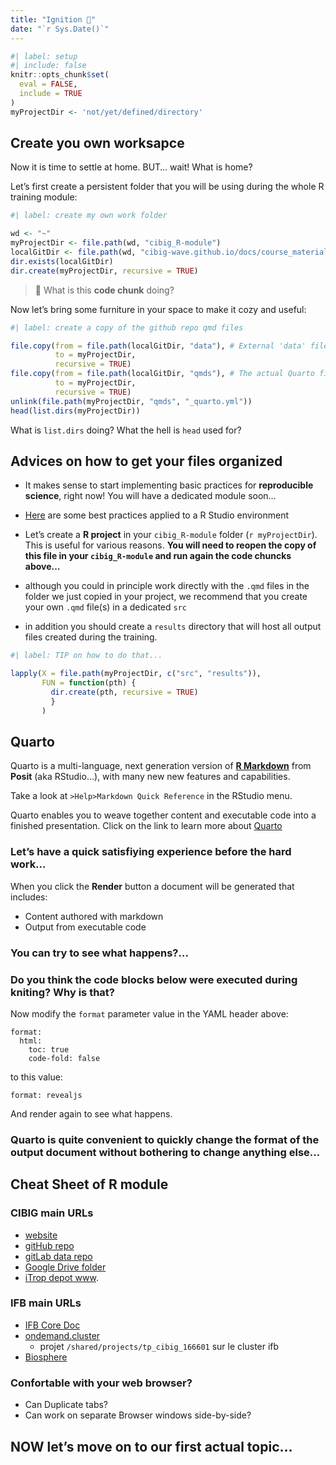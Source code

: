```yaml
---
title: "Ignition 🚀"
date: "`r Sys.Date()`"
---
```


```r
#| label: setup
#| include: false
knitr::opts_chunk$set(
  eval = FALSE,
  include = TRUE
)
myProjectDir <- 'not/yet/defined/directory'
```


## Create you own worksapce

Now it is time to settle at home. BUT... wait! What is home?

Let's first create a persistent folder that you will be using during the whole R training module:

```r
#| label: create my own work folder

wd <- "~"
myProjectDir <- file.path(wd, "cibig_R-module")
localGitDir <- file.path(wd, "cibig-wave.github.io/docs/course_materials/R")
dir.exists(localGitDir)
dir.create(myProjectDir, recursive = TRUE)
```

> 🥺 What is this **code chunk** doing?

Now let's bring some furniture in your space to make it cozy and useful:

```r
#| label: create a copy of the github repo qmd files

file.copy(from = file.path(localGitDir, "data"), # External 'data' files for our playground
          to = myProjectDir,
          recursive = TRUE)
file.copy(from = file.path(localGitDir, "qmds"), # The actual Quarto files we will be studying
          to = myProjectDir,
          recursive = TRUE)
unlink(file.path(myProjectDir, "qmds", "_quarto.yml"))
head(list.dirs(myProjectDir))
```

What is `list.dirs` doing? What the hell is `head` used for?

## Advices on how to get your files organized

-   It makes sense to start implementing basic practices for **reproducible science**, right now! You will have a dedicated module soon...

-   [Here](https://swcarpentry.github.io/r-novice-gapminder/02-project-intro.html) are some best practices applied to a R Studio environment

-   Let's create a **R project** in your `cibig_R-module` folder (`r myProjectDir`). This is useful for various reasons. **You will need to reopen the copy of this file in your `cibig_R-module` and run again the code chuncks above...**

-   although you could in principle work directly with the `.qmd` files in the folder we just copied in your project, we recommend that you create your own `.qmd` file(s) in a dedicated `src`

-   in addition you should create a `results` directory that will host all output files created during the training.

```r
#| label: TIP on how to do that...

lapply(X = file.path(myProjectDir, c("src", "results")),
       FUN = function(pth) {
         dir.create(pth, recursive = TRUE)
         }
       )
```

## Quarto

Quarto is a multi-language, next generation version of [**R Markdown**](https://rmarkdown.rstudio.com/lesson-1.html) from **Posit** (aka RStudio...), with many new new features and capabilities.

Take a look at `>Help>Markdown Quick Reference` in the RStudio menu.

Quarto enables you to weave together content and executable code into a finished presentation. Click on the link to learn more about [Quarto](https://quarto.org/docs/get-started/hello/rstudio.html)

### Let's have a quick satisfiying experience before the hard work...

When you click the **Render** button a document will be generated that includes:

-   Content authored with markdown
-   Output from executable code

::: callout-important
### You can try to see what happens?...
:::

::: callout-tip
### Do you think the code blocks below were executed during kniting? Why is that?
:::

Now modify the `format` parameter value in the YAML header above:

```         
format: 
  html:
    toc: true
    code-fold: false
```

to this value:
```         
format: revealjs
```

And render again to see what happens.

::: callout-important
### Quarto is quite convenient to quickly change the format of the output document without bothering to change anything else...
:::



## Cheat Sheet of R module

### CIBIG main URLs

  - [website](https://cibig-wave.github.io/)
  - [gitHub repo](https://github.com/CIBiG-wave/cibig-wave.github.io/tree/gh-pages)
  - [gitLab data repo](https://forge.ird.fr/diade/cibig-wave-data)
  - [Google Drive folder](https://drive.google.com/drive/folders/1ohTyaFYsGwPAy_Sv7UvCDlEZj9SV-9bB?usp=drive_link)
  - [iTrop depot www](https://itrop.ird.fr/trainingts/).
  
### IFB main URLs

  - [IFB Core Doc](https://ifb-elixirfr.gitlab.io/cluster/doc/)
  - [ondemand.cluster](https://ondemand.cluster.france-bioinformatique.fr/)
    * projet `/shared/projects/tp_cibig_166601` sur le cluster ifb
  - [Biosphere](https://biosphere.france-bioinformatique.fr/)
  
### Confortable with your web browser?
  - Can Duplicate tabs?
  - Can work on separate Browser windows side-by-side?


## NOW let's move on to our first actual topic...
